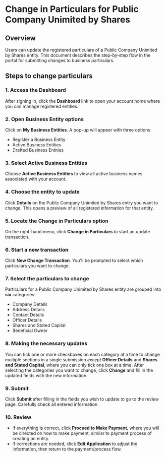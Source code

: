 # Change in Particulars for Public Company Unimited by Shares

## Overview

Users can update the registered particulars of a Public Company Unimited by Shares entity. This document describes the step-by-step flow in the portal for submitting changes to business particulars.


## Steps to change particulars

### 1. Access the Dashboard

After signing in, click the **Dashboard** link to open your account home where you can manage registered entities.

### 2. Open Business Entity options

Click on **My Business Entities**. A pop-up will appear with three options:

- Register a Business Entity
- Active Business Entities
- Drafted Business Entities

### 3. Select Active Business Entities

Choose **Active Business Entities** to view all active business names associated with your account.

### 4. Choose the entity to update

Click **Details** on the Public Company Unimited by Shares entry you want to change. This opens a preview of all registered information for that entity.

### 5. Locate the **Change in Particulars** option

On the right-hand menu, click **Change in Particulars** to start an update transaction.

### 6. Start a new transaction

Click **New Change Transaction**. You'll be prompted to select which particulars you want to change.

### 7. Select the particulars to change

Particulars for a Public Company Unimited by Shares entity are grouped into **six** categories:

- Company Details
- Address Details
- Contact Details
- Officer Details
- Shares and Stated Capital
- Beneficial Owner

### 8. Making the necessary updates

You can tick one or more checkboxes on each category at a time to change multiple sections in a single submission *except* **Officer Details** and **Shares and Stated Capital**, where you can only tick one box at a time.
After selecting the categories you want to change, click **Change** and fill in the updated fields with the new information.

### 9. Submit

Click **Submit** after filling in the fields you wish to update to go to the review page. Carefully check all entered information:

### 10. Review
- If everything is correct, click **Proceed to Make Payment**, where you will be directed on how to make payment, similar to payment process of creating an entity.
- If corrections are needed, click **Edit Application** to adjust the information, then return to the payment/process flow.